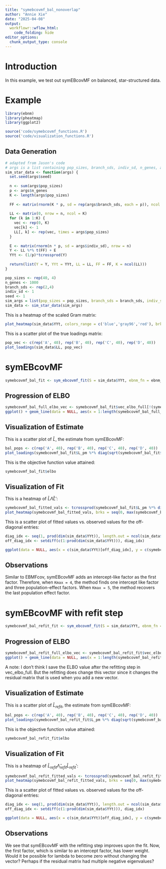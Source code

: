 ```yaml
---
title: "symebcovmf_bal_nonoverlap"
author: "Annie Xie"
date: "2025-04-08"
output: 
  workflowr::wflow_html:
    code_folding: hide
editor_options:
  chunk_output_type: console
---
```


# Introduction
In this example, we test out symEBcovMF on balanced, star-structured data.

# Example

```r
library(ebnm)
library(pheatmap)
library(ggplot2)
```

```r
source('code/symebcovmf_functions.R')
source('code/visualization_functions.R')
```

## Data Generation

```r
# adapted from Jason's code
# args is a list containing pop_sizes, branch_sds, indiv_sd, n_genes, and seed
sim_star_data <- function(args) {
  set.seed(args$seed)
  
  n <- sum(args$pop_sizes)
  p <- args$n_genes
  K <- length(args$pop_sizes)
  
  FF <- matrix(rnorm(K * p, sd = rep(args$branch_sds, each = p)), ncol = K)
  
  LL <- matrix(0, nrow = n, ncol = K)
  for (k in 1:K) {
    vec <- rep(0, K)
    vec[k] <- 1
    LL[, k] <- rep(vec, times = args$pop_sizes)
  }
  
  E <- matrix(rnorm(n * p, sd = args$indiv_sd), nrow = n)
  Y <- LL %*% t(FF) + E
  YYt <- (1/p)*tcrossprod(Y)
  
  return(list(Y = Y, YYt = YYt, LL = LL, FF = FF, K = ncol(LL)))
}
```

```r
pop_sizes <- rep(40, 4)
n_genes <- 1000
branch_sds <- rep(2,4)
indiv_sd <- 1
seed <- 1
sim_args = list(pop_sizes = pop_sizes, branch_sds = branch_sds, indiv_sd = indiv_sd, n_genes = n_genes, seed = seed)
sim_data <- sim_star_data(sim_args)
```

This is a heatmap of the scaled Gram matrix:
```r
plot_heatmap(sim_data$YYt, colors_range = c('blue','gray96','red'), brks = seq(-max(abs(sim_data$YYt)), max(abs(sim_data$YYt)), length.out = 50))
```

This is a scatter plot of the true loadings matrix:
```r
pop_vec <- c(rep('A', 40), rep('B', 40), rep('C', 40), rep('D', 40))
plot_loadings(sim_data$LL, pop_vec)
```

# symEBcovMF
```r
symebcovmf_bal_fit <- sym_ebcovmf_fit(S = sim_data$YYt, ebnm_fn = ebnm_point_exponential, K = 5, maxiter = 100, rank_one_tol = 10^(-8), tol = 10^(-8))
```

## Progression of ELBO
```r
symebcovmf_bal_full_elbo_vec <- symebcovmf_bal_fit$vec_elbo_full[!(symebcovmf_bal_fit$vec_elbo_full %in% c(1:length(symebcovmf_bal_fit$vec_elbo_K)))]
ggplot() + geom_line(data = NULL, aes(x = 1:length(symebcovmf_bal_full_elbo_vec), y = symebcovmf_bal_full_elbo_vec)) + xlab('Iter') + ylab('ELBO')
```


## Visualization of Estimate
This is a scatter plot of $\hat{L}$, the estimate from symEBcovMF:
```r
bal_pops <- c(rep('A', 40), rep('B', 40), rep('C', 40), rep('D', 40))
plot_loadings(symebcovmf_bal_fit$L_pm %*% diag(sqrt(symebcovmf_bal_fit$lambda)), bal_pops)
```

This is the objective function value attained:
```r
symebcovmf_bal_fit$elbo
```

## Visualization of Fit

This is a heatmap of $\hat{L}\hat{\Lambda}\hat{L}'$:
```r
symebcovmf_bal_fitted_vals <- tcrossprod(symebcovmf_bal_fit$L_pm %*% diag(sqrt(symebcovmf_bal_fit$lambda)))
plot_heatmap(symebcovmf_bal_fitted_vals, brks = seq(0, max(symebcovmf_bal_fitted_vals), length.out = 50))
```

This is a scatter plot of fitted values vs. observed values for the off-diagonal entries:
```r
diag_idx <- seq(1, prod(dim(sim_data$YYt)), length.out = ncol(sim_data$YYt))
off_diag_idx <- setdiff(c(1:prod(dim(sim_data$YYt))), diag_idx) 

ggplot(data = NULL, aes(x = c(sim_data$YYt)[off_diag_idx], y = c(symebcovmf_bal_fitted_vals)[off_diag_idx])) + geom_point() + ylim(-1, 15) + xlim(-1,15) + xlab('Observed Values') + ylab('Fitted Values') + geom_abline(slope = 1, intercept = 0, color = 'red')
```

## Observations
Similar to EBMFcov, symEBcovMF adds an intercept-like factor as the first factor. Therefore, when `Kmax = 4`, the method finds one intercept like factor and three population-effect factors. When `Kmax = 5`, the method recovers the last population effect factor.

# symEBcovMF with refit step

```r
symebcovmf_bal_refit_fit <- sym_ebcovmf_fit(S = sim_data$YYt, ebnm_fn = ebnm_point_exponential, K = 5, maxiter = 100, rank_one_tol = 10^(-8), tol = 10^(-8), refit_lam = TRUE)
```

## Progression of ELBO
```r
symebcovmf_bal_refit_full_elbo_vec <- symebcovmf_bal_refit_fit$vec_elbo_full[!(symebcovmf_bal_refit_fit$vec_elbo_full %in% c(1:length(symebcovmf_bal_refit_fit$vec_elbo_K)))]
ggplot() + geom_line(data = NULL, aes(x = 1:length(symebcovmf_bal_refit_full_elbo_vec), y = symebcovmf_bal_refit_full_elbo_vec)) + xlab('Iter') + ylab('ELBO')
```
A note: I don't think I save the ELBO value after the refitting step in vec_elbo_full. But the refitting does change this vector since it changes the residual matrix that is used when you add a new vector.

## Visualization of Estimate
This is a scatter plot of $\hat{L}_{refit}$, the estimate from symEBcovMF:
```r
bal_pops <- c(rep('A', 40), rep('B', 40), rep('C', 40), rep('D', 40))
plot_loadings(symebcovmf_bal_refit_fit$L_pm %*% diag(sqrt(symebcovmf_bal_refit_fit$lambda)), bal_pops)
```

This is the objective function value attained:
```r
symebcovmf_bal_refit_fit$elbo
```

## Visualization of Fit

This is a heatmap of $\hat{L}_{refit}\hat{\Lambda}_{refit}\hat{L}_{refit}'$:
```r
symebcovmf_bal_refit_fitted_vals <- tcrossprod(symebcovmf_bal_refit_fit$L_pm %*% diag(sqrt(symebcovmf_bal_refit_fit$lambda)))
plot_heatmap(symebcovmf_bal_refit_fitted_vals, brks = seq(0, max(symebcovmf_bal_refit_fitted_vals), length.out = 50))
```

This is a scatter plot of fitted values vs. observed values for the off-diagonal entries:
```r
diag_idx <- seq(1, prod(dim(sim_data$YYt)), length.out = ncol(sim_data$YYt))
off_diag_idx <- setdiff(c(1:prod(dim(sim_data$YYt))), diag_idx) 

ggplot(data = NULL, aes(x = c(sim_data$YYt)[off_diag_idx], y = c(symebcovmf_bal_refit_fitted_vals)[off_diag_idx])) + geom_point() + ylim(-1, 15) + xlim(-1,15) + xlab('Observed Values') + ylab('Fitted Values') + geom_abline(slope = 1, intercept = 0, color = 'red')
```

## Observations
We see that symEBcovMF with the refitting step improves upon the fit. Now, the first factor, which is similar to an intercept factor, has lower weight. Would it be possible for lambda to become zero without changing the vector? Perhaps if the residual matrix had multiple negative eigenvalues?
